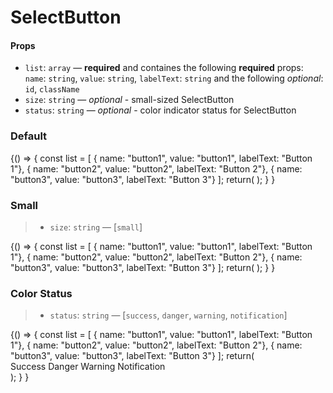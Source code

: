 
<Meta title="Components/SelectButton" component={MultipleSelect} />

# SelectButton

#### Props

- `list`: `array` — **required** and containes the following **required** props: `name`: `string`, `value`: `string`, `labelText`: `string` and the following _optional_: `id`, `className`
- `size`: `string` — _optional_ - small-sized SelectButton
- `status`: `string` — _optional_ - color indicator status for SelectButton

### Default

<Preview>
  <Story name="default">
  {() => {
    const list = [
    { name: "button1", value: "button1", labelText: "Button 1"},
    { name: "button2", value: "button2", labelText: "Button 2"},
    { name: "button3", value: "button3", labelText: "Button 3"}
    ];
    return(
    <MultipleSelect list={list} />
    );
  }
  }
  </Story>
</Preview>

### Small

> - `size`: `string` — [`small`]

<Preview>
  <Story name="small">
  {() => {
    const list = [
    { name: "button1", value: "button1", labelText: "Button 1"},
    { name: "button2", value: "button2", labelText: "Button 2"},
    { name: "button3", value: "button3", labelText: "Button 3"}
    ];
    return(
    <MultipleSelect size="small" list={list} />
    );
  }
  }
  </Story>
</Preview>

### Color Status

> - `status`: `string` — [`success`, `danger`, `warning`, `notification`]

<Preview>
  <Story name="status">
  {() => {
    const list = [
    { name: "button1", value: "button1", labelText: "Button 1"},
    { name: "button2", value: "button2", labelText: "Button 2"},
    { name: "button3", value: "button3", labelText: "Button 3"}
    ];
    return(
    <div>
      <Text>Success</Text>
      <MultipleSelect status="success" list={list} />
      <Text>Danger</Text>
      <MultipleSelect status="danger" list={list} />
      <Text>Warning</Text>
      <MultipleSelect status="warning" list={list} />
      <Text>Notification</Text>
      <MultipleSelect status="notification" list={list} />
    </div>
    );
  }
  }
  </Story>
</Preview>
